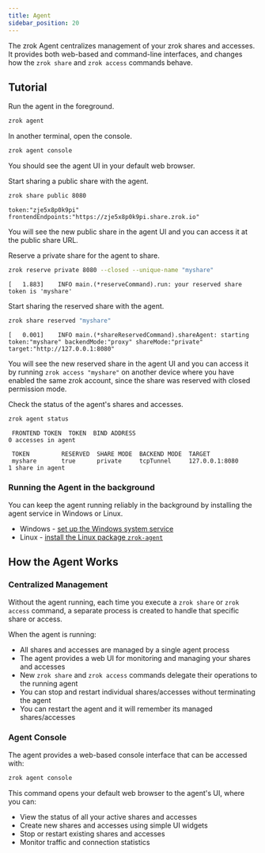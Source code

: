 ```yaml
---
title: Agent
sidebar_position: 20
---
```


The zrok Agent centralizes management of your zrok shares and accesses. It provides both web-based and command-line interfaces, and changes how the `zrok share` and `zrok access` commands behave.

## Tutorial

Run the agent in the foreground.

```bash
zrok agent
```

In another terminal, open the console.

```bash
zrok agent console
```

You should see the agent UI in your default web browser.

Start sharing a public share with the agent.

```bash
zrok share public 8080
```

```buttonless title="Output"
token:"zje5x8p0k9pi" frontendEndpoints:"https://zje5x8p0k9pi.share.zrok.io"
```

You will see the new public share in the agent UI and you can access it at the public share URL.

Reserve a private share for the agent to share.

```bash
zrok reserve private 8080 --closed --unique-name "myshare"
```

```buttonless title="Output"
[   1.883]    INFO main.(*reserveCommand).run: your reserved share token is 'myshare'
```

Start sharing the reserved share with the agent.

```bash
zrok share reserved "myshare"
```

```buttonless title="Output"
[   0.001]    INFO main.(*shareReservedCommand).shareAgent: starting
token:"myshare" backendMode:"proxy" shareMode:"private" target:"http://127.0.0.1:8080"
```

You will see the new reserved share in the agent UI and you can access it by running `zrok access "myshare"` on another device where you have enabled the same zrok account, since the share was reserved with closed permission mode.

Check the status of the agent's shares and accesses.

```bash
zrok agent status
```

```buttonless title="Output"
 FRONTEND TOKEN  TOKEN  BIND ADDRESS
0 accesses in agent

 TOKEN         RESERVED  SHARE MODE  BACKEND MODE  TARGET
 myshare       true      private     tcpTunnel     127.0.0.1:8080
1 share in agent
```

### Running the Agent in the background

You can keep the agent running reliably in the background by installing the agent service in Windows or Linux.

- Windows - [set up the Windows system service](/guides/agent/windows-service/index.mdx)
- Linux - [install the Linux package `zrok-agent`](/guides/agent/linux-service.mdx)

## How the Agent Works

### Centralized Management

Without the agent running, each time you execute a `zrok share` or `zrok access` command, a separate process is created to handle that specific share or access.

When the agent is running:

- All shares and accesses are managed by a single agent process
- The agent provides a web UI for monitoring and managing your shares and accesses
- New `zrok share` and `zrok access` commands delegate their operations to the running agent
- You can stop and restart individual shares/accesses without terminating the agent
- You can restart the agent and it will remember its managed shares/accesses

### Agent Console

The agent provides a web-based console interface that can be accessed with:

```bash
zrok agent console
```

This command opens your default web browser to the agent's UI, where you can:

- View the status of all your active shares and accesses
- Create new shares and accesses using simple UI widgets
- Stop or restart existing shares and accesses
- Monitor traffic and connection statistics

